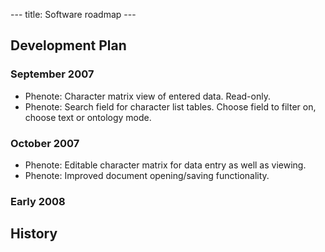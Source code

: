 ---
title: Software roadmap
---

==Development Plan==

===September 2007===

* Phenote: Character matrix view of entered data.  Read-only.
* Phenote: Search field for character list tables.  Choose field to filter on, choose text or ontology mode.

===October 2007===
* Phenote: Editable character matrix for data entry as well as viewing.
* Phenote: Improved document opening/saving functionality.

===Early 2008===

==History==